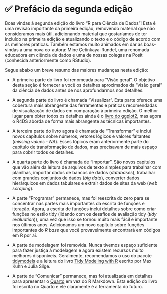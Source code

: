 # ✅ Prefácio da segunda edição {.unnumbered}

Boas vindas à segunda edição do livro "R para Ciência de Dados"!
Esta é uma revisão importante da primeira edição, removendo material que não consideramos mais útil, adicionando material que gostaríamos de ter incluído na primeira edição e atualizando o texto e o código de acordo com as melhores práticas.
Também estamos muito animados em dar as boas-vindas a uma nova co-autora: Mine Çetinkaya-Rundel, uma renomada educadora em ciência de dados e uma de nossas colegas na Posit (conhecida anteriormente como RStudio).

Segue abaixo um breve resumo das maiores mudanças nesta edição:

-   A primeira parte do livro foi renomeada para "Visão geral".
    O objetivo desta seção é fornecer a você os detalhes aproximados da "visão geral" da ciência de dados antes de nos aprofundarmos nos detalhes.

-   A segunda parte do livro é chamada "Visualizar".
    Esta parte oferece uma cobertura mais abrangente das ferramentas e práticas recomendadas de visualização de dados em comparação à primeira edição.
    O melhor lugar para obter todos os detalhes ainda é o [livro do ggplot2](http://ggplot2-book.org/), mas agora o R4DS aborda de forma mais abrangente as técnicas importantes.

-   A terceira parte do livro agora é chamada de "Transformar" e inclui novos capítulos sobre números, vetores lógicos e valores faltantes (*missing values* - *NA*).
    Esses tópicos eram anteriormente parte do capítulo de transformação de dados, mas precisavam de mais espaço para cobrir todos os detalhes.

-   A quarta parte do livro é chamada de "Importar".
    São novos capítulos que vão além da leitura de arquivos de texto simples para trabalhar com planilhas, importar dados de bancos de dados (*databases*), trabalhar com grandes conjuntos de dados (*big data*), converter dados hierárquicos em dados tabulares e extrair dados de sites da web (*web scraping*).

-   A parte "Programar" permanece, mas foi reescrita do zero para se concentrar nas partes mais importantes da escrita de funções e iteração.
    Agora, a escrita de funções inclui detalhes sobre como criar funções no estilo tidy (lidando com os desafios de avaliação tidy (*tidy evaluation*)), uma vez que isso se tornou muito mais fácil e importante nos últimos anos.
    Adicionamos um novo capítulo sobre funções importantes do *R base* que você provavelmente encontrará em códigos em R por aí.

-   A parte de modelagem foi removida.
    Nunca tivemos espaço suficiente para fazer justiça à modelagem e agora existem recursos muito melhores disponíveis.
    Geralmente, recomendamos o uso do pacote [tidymodels](https://www.tidymodels.org/) e a leitura do livro [Tidy Modeling with R](https://www.tmwr.org/) escrito por Max Kuhn e Julia Silge.

-   A parte de "Comunicar" permanece, mas foi atualizada em detalhes para apresentar o [Quarto](https://quarto.org/) em vez do R Markdown.
    Esta edição do livro foi escrita no Quarto e ele claramente é a ferramenta do futuro.
